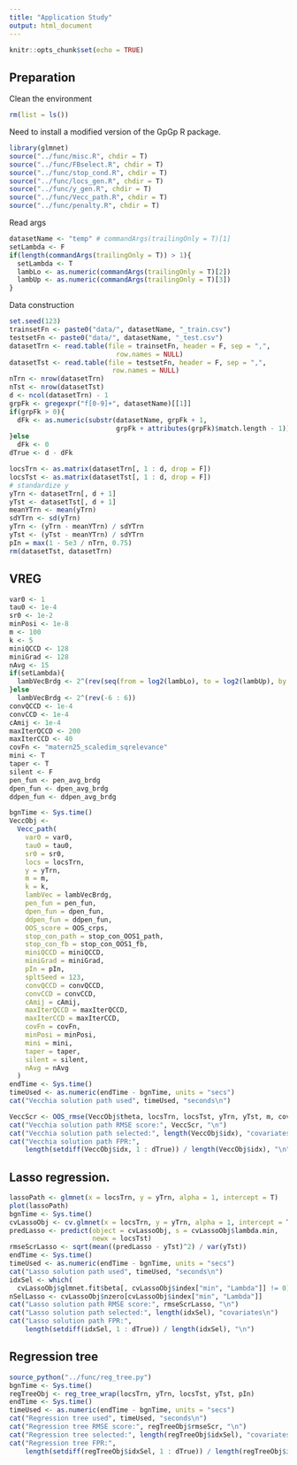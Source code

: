 ```yaml
---
title: "Application Study"
output: html_document
---
```


```r
knitr::opts_chunk$set(echo = TRUE)
```

## Preparation

Clean the environment
```r
rm(list = ls())
```

Need to install a modified version of the GpGp R package.
```r
library(glmnet)
source("../func/misc.R", chdir = T)
source("../func/FBselect.R", chdir = T)
source("../func/stop_cond.R", chdir = T)
source("../func/locs_gen.R", chdir = T)
source("../func/y_gen.R", chdir = T)
source("../func/Vecc_path.R", chdir = T)
source("../func/penalty.R", chdir = T)
```

Read args
```r
datasetName <- "temp" # commandArgs(trailingOnly = T)[1]
setLambda <- F
if(length(commandArgs(trailingOnly = T)) > 1){
  setLambda <- T
  lambLo <- as.numeric(commandArgs(trailingOnly = T)[2])
  lambUp <- as.numeric(commandArgs(trailingOnly = T)[3])
}
```

Data construction
```r
set.seed(123)
trainsetFn <- paste0("data/", datasetName, "_train.csv")
testsetFn <- paste0("data/", datasetName, "_test.csv")
datasetTrn <- read.table(file = trainsetFn, header = F, sep = ",",
                           row.names = NULL)
datasetTst <- read.table(file = testsetFn, header = F, sep = ",",
                          row.names = NULL)
nTrn <- nrow(datasetTrn)
nTst <- nrow(datasetTst)
d <- ncol(datasetTrn) - 1
grpFk <- gregexpr("f[0-9]+", datasetName)[[1]]
if(grpFk > 0){
  dFk <- as.numeric(substr(datasetName, grpFk + 1,
                           grpFk + attributes(grpFk)$match.length - 1))
}else
  dFk <- 0
dTrue <- d - dFk

locsTrn <- as.matrix(datasetTrn[, 1 : d, drop = F])
locsTst <- as.matrix(datasetTst[, 1 : d, drop = F])
# standardize y
yTrn <- datasetTrn[, d + 1]
yTst <- datasetTst[, d + 1]
meanYTrn <- mean(yTrn)
sdYTrn <- sd(yTrn)
yTrn <- (yTrn - meanYTrn) / sdYTrn
yTst <- (yTst - meanYTrn) / sdYTrn
pIn = max(1 - 5e3 / nTrn, 0.75)
rm(datasetTst, datasetTrn)
```

## VREG

```r
var0 <- 1
tau0 <- 1e-4
sr0 <- 1e-2
minPosi <- 1e-8
m <- 100
k <- 5
miniQCCD <- 128
miniGrad <- 128
nAvg <- 15
if(setLambda){
  lambVecBrdg <- 2^(rev(seq(from = log2(lambLo), to = log2(lambUp), by = 1)))
}else
  lambVecBrdg <- 2^(rev(-6 : 6))
convQCCD <- 1e-4
convCCD <- 1e-4
cAmij <- 1e-4
maxIterQCCD <- 200
maxIterCCD <- 40
covFn <- "matern25_scaledim_sqrelevance"
mini <- T
taper <- T
silent <- F
pen_fun <- pen_avg_brdg
dpen_fun <- dpen_avg_brdg
ddpen_fun <- ddpen_avg_brdg
```

```r
bgnTime <- Sys.time()
VeccObj <-
  Vecc_path(
    var0 = var0,
    tau0 = tau0,
    sr0 = sr0,
    locs = locsTrn,
    y = yTrn,
    m = m,
    k = k,
    lambVec = lambVecBrdg,
    pen_fun = pen_fun,
    dpen_fun = dpen_fun,
    ddpen_fun = ddpen_fun,
    OOS_score = OOS_crps,
    stop_con_path = stop_con_OOS1_path,
    stop_con_fb = stop_con_OOS1_fb,
    miniQCCD = miniQCCD,
    miniGrad = miniGrad,
    pIn = pIn,
    spltSeed = 123,
    convQCCD = convQCCD,
    convCCD = convCCD,
    cAmij = cAmij,
    maxIterQCCD = maxIterQCCD,
    maxIterCCD = maxIterCCD,
    covFn = covFn,
    minPosi = minPosi,
    mini = mini,
    taper = taper,
    silent = silent,
    nAvg = nAvg
  )
endTime <- Sys.time()
timeUsed <- as.numeric(endTime - bgnTime, units = "secs")
cat("Vecchia solution path used", timeUsed, "seconds\n")
```

```r
VeccScr <- OOS_rmse(VeccObj$theta, locsTrn, locsTst, yTrn, yTst, m, covFn)
cat("Vecchia solution path RMSE score:", VeccScr, "\n")
cat("Vecchia solution path selected:", length(VeccObj$idx), "covariates\n")
cat("Vecchia solution path FPR:", 
    length(setdiff(VeccObj$idx, 1 : dTrue)) / length(VeccObj$idx), "\n")
```

## Lasso regression.

```r
lassoPath <- glmnet(x = locsTrn, y = yTrn, alpha = 1, intercept = T)
plot(lassoPath)
bgnTime <- Sys.time()
cvLassoObj <- cv.glmnet(x = locsTrn, y = yTrn, alpha = 1, intercept = T)
predLasso <- predict(object = cvLassoObj, s = cvLassoObj$lambda.min, 
                     newx = locsTst)
rmseScrLasso <- sqrt(mean((predLasso - yTst)^2) / var(yTst))
endTime <- Sys.time()
timeUsed <- as.numeric(endTime - bgnTime, units = "secs")
cat("Lasso solution path used", timeUsed, "seconds\n")
idxSel <- which(
  cvLassoObj$glmnet.fit$beta[, cvLassoObj$index["min", "Lambda"]] != 0)
nSelLasso <- cvLassoObj$nzero[cvLassoObj$index["min", "Lambda"]]
cat("Lasso solution path RMSE score:", rmseScrLasso, "\n")
cat("Lasso solution path selected:", length(idxSel), "covariates\n")
cat("Lasso solution path FPR:", 
    length(setdiff(idxSel, 1 : dTrue)) / length(idxSel), "\n")
```

## Regression tree

```r
source_python("../func/reg_tree.py")
bgnTime <- Sys.time()
regTreeObj <- reg_tree_wrap(locsTrn, yTrn, locsTst, yTst, pIn)
endTime <- Sys.time()
timeUsed <- as.numeric(endTime - bgnTime, units = "secs")
cat("Regression tree used", timeUsed, "seconds\n")
cat("Regression tree RMSE score:", regTreeObj$rmseScr, "\n")
cat("Regression tree selected:", length(regTreeObj$idxSel), "covariates\n")
cat("Regression tree FPR:", 
    length(setdiff(regTreeObj$idxSel, 1 : dTrue)) / length(regTreeObj$idxSel), "\n")
```













































